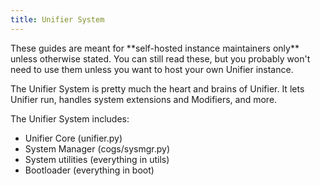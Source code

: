 ```yaml
---
title: Unifier System
---
```


<Warning>
These guides are meant for **self-hosted instance maintainers only** unless otherwise stated. You can still read these, but you probably won't need to use them unless you want to host your own Unifier instance.
</Warning>

The Unifier System is pretty much the heart and brains of Unifier. It lets Unifier run, handles system extensions and Modifiers, and more.

The Unifier System includes:

* Unifier Core (unifier.py)
* System Manager (cogs/sysmgr.py)
* System utilities (everything in utils)
* Bootloader (everything in boot)
